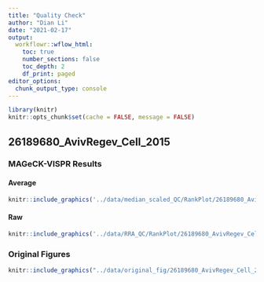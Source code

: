 ```yaml
---
title: "Quality Check"
author: "Dian Li"
date: "2021-02-17"
output: 
  workflowr::wflow_html:
    toc: true
    number_sections: false
    toc_depth: 2
    df_print: paged
editor_options:
  chunk_output_type: console
---
```


```r
library(knitr)
knitr::opts_chunk$set(cache = FALSE, message = FALSE)
```

## 26189680_AvivRegev_Cell_2015 

### MAGeCK-VISPR Results {.tabset}

#### Average

```r
knitr::include_graphics('../data/median_scaled_QC/RankPlot/26189680_AvivRegev_Cell_2015_BMDCs_TNF_Sorting_DC.png')
```

#### Raw

```r
knitr::include_graphics('../data/RRA_QC/RankPlot/26189680_AvivRegev_Cell_2015_BMDCs_TNF_EX1_Sorting_DC.png')
```


### Original Figures

<!-- #### Figure -->
```r
knitr::include_graphics("../data/original_fig/26189680_AvivRegev_Cell_2015_BMDCs_TNF_Sorting_DC.png")
```

